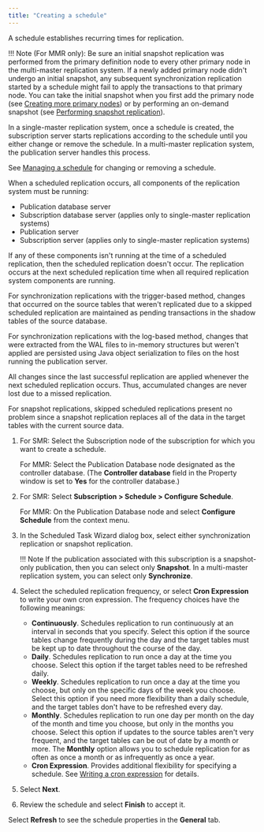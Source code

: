 ```yaml
---
title: "Creating a schedule"
---
```


<div id="creating_schedule" class="registered_link"></div>

A schedule establishes recurring times for replication.

!!! Note
    (For MMR only): Be sure an initial snapshot replication was performed from the primary definition node to every other primary node in the multi-master replication system. If a newly added primary node didn't undergo an initial snapshot, any subsequent synchronization replication started by a schedule might fail to apply the transactions to that primary node. You can take the initial snapshot when you first add the primary node (see [Creating more primary nodes](../06_mmr_operation/03_creating_primary_nodes/#creating_primary_nodes)) or by performing an on-demand snapshot (see [Performing snapshot replication](../06_mmr_operation/05_on_demand_replication_mmr/#perform_snapshot_replication_mmr)).

In a single-master replication system, once a schedule is created, the subscription server starts replications according to the schedule until you either change or remove the schedule. In a multi-master replication system, the publication server handles this process.

See [Managing a schedule](03_managing_schedule/#managing_schedule) for changing or removing a schedule.

When a scheduled replication occurs, all components of the replication system must be running:

-   Publication database server
-   Subscription database server (applies only to single-master replication systems)
-   Publication server
-   Subscription server (applies only to single-master replication systems)

If any of these components isn't running at the time of a scheduled replication, then the scheduled replication doesn't occur. The replication occurs at the next scheduled replication time when all required replication system components are running.

For synchronization replications with the trigger-based method, changes that occurred on the source tables that weren't replicated due to a skipped scheduled replication are maintained as pending transactions in the shadow tables of the source database.

For synchronization replications with the log-based method, changes that were extracted from the WAL files to in-memory structures but weren't applied are persisted using Java object serialization to files on the host running the publication server.

All changes since the last successful replication are applied whenever the next scheduled replication occurs. Thus, accumulated changes are never lost due to a missed replication.

For snapshot replications, skipped scheduled replications present no problem since a snapshot replication replaces all of the data in the target tables with the current source data.

1.  For SMR: Select the Subscription node of the subscription for which you want to create a schedule.

    For MMR: Select the Publication Database node designated as the controller database. (The **Controller database** field in the Property window is set to **Yes** for the controller database.)

1.  For SMR: Select **Subscription > Schedule > Configure Schedule**. 

    For MMR: On the Publication Database node and select **Configure Schedule** from the context menu.

1.  In the Scheduled Task Wizard dialog box, select either synchronization replication or snapshot replication.

    !!! Note
        If the publication associated with this subscription is a snapshot-only publication, then you can select only **Snapshot**. In a multi-master replication system, you can select only **Synchronize**.

1.  Select the scheduled replication frequency, or select **Cron Expression** to write your own cron expression. The frequency choices have the following meanings:

    -   **Continuously**. Schedules replication to run continuously at an interval in seconds that you specify. Select this option if the source tables change frequently during the day and the target tables must be kept up to date throughout the course of the day.
    -   **Daily**. Schedules replication to run once a day at the time you choose. Select this option if the target tables need to be refreshed daily.
    -   **Weekly**. Schedules replication to run once a day at the time you choose, but only on the specific days of the week you choose. Select this option if you need more flexibility than a daily schedule, and the target tables don't have to be refreshed every day.
    -   **Monthly**. Schedules replication to run one day per month on the day of the month and time you choose, but only in the months you choose. Select this option if updates to the source tables aren't very frequent, and the target tables can be out of date by a month or more. The **Monthly** option allows you to schedule replication for as often as once a month or as infrequently as once a year.
    -   **Cron Expression**. Provides additional flexibility for specifying a schedule. See [Writing a cron expression](../10_appendix/03_miscellaneous_xdb_processing_topics/03_writing_cron_exp/#writing_cron_exp) for details.

1.  Select **Next**.

1.  Review the schedule and select **Finish** to accept it.

Select **Refresh** to see the schedule properties in the **General** tab.
